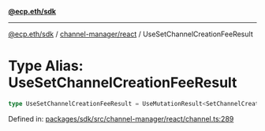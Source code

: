 [**@ecp.eth/sdk**](../../../index.mdx)

***

[@ecp.eth/sdk](/sdk-reference/index.mdx) / [channel-manager/react](/sdk-reference/channel-manager/react/index.mdx) / UseSetChannelCreationFeeResult

# Type Alias: UseSetChannelCreationFeeResult

```ts
type UseSetChannelCreationFeeResult = UseMutationResult<SetChannelCreationFeeResult, Error, UseSetChannelCreationFeeParams>;
```

Defined in: [packages/sdk/src/channel-manager/react/channel.ts:289](https://github.com/ecp-eth/comments-monorepo/blob/main/packages/sdk/src/channel-manager/react/channel.ts#L289)
